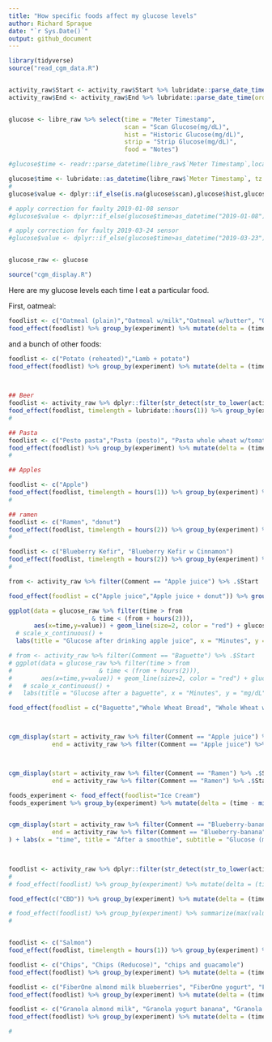 ```yaml
---
title: "How specific foods affect my glucose levels"
author: Richard Sprague
date: "`r Sys.Date()`"
output: github_document
---
```



```r
library(tidyverse)
source("read_cgm_data.R")


activity_raw$Start <- activity_raw$Start %>% lubridate::parse_date_time(order = "ymd HMS",tz = "US/Pacific")
activity_raw$End <- activity_raw$End %>% lubridate::parse_date_time(order = "ymd HMS", tz = "US/Pacific")


glucose <- libre_raw %>% select(time = "Meter Timestamp", 
                                scan = "Scan Glucose(mg/dL)",
                                hist = "Historic Glucose(mg/dL)",
                                strip = "Strip Glucose(mg/dL)",
                                food = "Notes")

#glucose$time <- readr::parse_datetime(libre_raw$`Meter Timestamp`,locale = locale(tz="US/Pacific"))

glucose$time <- lubridate::as_datetime(libre_raw$`Meter Timestamp`, tz = "US/Pacific")
# 
glucose$value <- dplyr::if_else(is.na(glucose$scan),glucose$hist,glucose$scan)

# apply correction for faulty 2019-01-08 sensor
#glucose$value <- dplyr::if_else(glucose$time>as_datetime("2019-01-08"),glucose$value+35,glucose$value)

# apply correction for faulty 2019-03-24 sensor
#glucose$value <- dplyr::if_else(glucose$time>as_datetime("2019-03-23"),glucose$value+35,glucose$value)


glucose_raw <- glucose

source("cgm_display.R")
```

Here are my glucose levels each time I eat a particular food.

First, oatmeal:

```r

foodlist <- c("Oatmeal (plain)","Oatmeal w/milk","Oatmeal w/butter", "Oatmeal w/cinnamon", "Oatmeal (Reducose)")
food_effect(foodlist) %>% group_by(experiment) %>% mutate(delta = (time - min(time))/60) %>% ggplot(aes(x=delta,y=value, color = experiment)) + geom_line(size = 2) + scale_x_continuous() + labs(title = "Glucose after eating oatmeal", x = "Minutes", y = "mg/dL")
```

and a bunch of other foods:

```r
foodlist <- c("Potato (reheated)","Lamb + potato")
food_effect(foodlist) %>% group_by(experiment) %>% mutate(delta = (time - min(time))/60) %>% ggplot(aes(x=delta,y=value, color = experiment)) + geom_line(size = 2) + scale_x_continuous() + labs(title = "Glucose after eating potatoes", x = "Minutes", y = "mg/dL")
 


## Beer
foodlist <- activity_raw %>% dplyr::filter(str_detect(str_to_lower(activity_raw$Comment),pattern = "beer \\(empty stomach\\)")) %>% .$Comment
food_effect(foodlist, timelength = lubridate::hours(1)) %>% group_by(experiment) %>% mutate(delta = (time - min(time))/60) %>% ggplot(aes(x=delta,y=value, color = experiment)) + geom_line(size = 2) + scale_x_continuous() + labs(title = "Glucose after drinking beer", x = "Minutes", y = "mg/dL")
# 

## Pasta
foodlist <- c("Pesto pasta","Pasta (pesto)", "Pasta whole wheat w/tomato",  "Pasta mushroom chicken")
food_effect(foodlist) %>% group_by(experiment) %>% mutate(delta = (time - min(time))/60) %>% ggplot(aes(x=delta,y=value, color = experiment)) + geom_line(size = 2) + scale_x_continuous() + labs(title = "Glucose after eating pasta", x = "Minutes", y = "mg/dL")
# 

## Apples

foodlist <- c("Apple")
food_effect(foodlist, timelength = hours(1)) %>% group_by(experiment) %>% mutate(delta = (time - min(time))/60) %>% ggplot(aes(x=delta,y=value, color = experiment)) + geom_line(size = 2) + scale_x_continuous() + labs(title = "Glucose after eating an apple", x = "Minutes", y = "mg/dL")
# 

## ramen
foodlist <- c("Ramen", "donut")
food_effect(foodlist, timelength = hours(2)) %>% group_by(experiment) %>% mutate(delta = (time - min(time))/60) %>% ggplot(aes(x=delta,y=value, color = experiment)) + geom_line(size = 2) + scale_x_continuous() + labs(title = "Glucose after eating instant ramen", x = "Minutes", y = "mg/dL")
# 

foodlist <- c("Blueberry Kefir", "Blueberry Kefir w Cinnamon")
food_effect(foodlist, timelength = hours(2)) %>% group_by(experiment) %>% mutate(delta = (time - min(time))/60) %>% ggplot(aes(x=delta,y=value, color = experiment)) + geom_line(size = 2) + scale_x_continuous() + labs(title = "Glucose after drinking kefir", x = "Minutes", y = "mg/dL")
# 

from <- activity_raw %>% filter(Comment == "Apple juice") %>% .$Start

food_effect(foodlist = c("Apple juice","Apple juice + donut")) %>% group_by(experiment) %>% mutate(delta = (time - min(time))/60) %>% ggplot(aes(x=delta,y=value, color = experiment)) + geom_line(size = 2) + scale_x_continuous() + labs(title = "Glucose after apple juice", x = "Minutes", y = "mg/dL")

ggplot(data = glucose_raw %>% filter(time > from
                       & time < (from + hours(2))),
       aes(x=time,y=value)) + geom_line(size=2, color = "red") + glucose_target_gg +
  # scale_x_continuous() + 
  labs(title = "Glucose after drinking apple juice", x = "Minutes", y = "mg/dL")

# from <- activity_raw %>% filter(Comment == "Baguette") %>% .$Start
# ggplot(data = glucose_raw %>% filter(time > from
#                        & time < (from + hours(2))),
#        aes(x=time,y=value)) + geom_line(size=2, color = "red") + glucose_target_gg +
#   # scale_x_continuous() + 
#   labs(title = "Glucose after a baguette", x = "Minutes", y = "mg/dL")

food_effect(foodlist = c("Baguette","Whole Wheat Bread", "Whole Wheat w/ Reducose")) %>% group_by(experiment) %>% mutate(delta = (time - min(time))/60) %>% ggplot(aes(x=delta,y=value, color = experiment)) + geom_line(size = 2) + scale_x_continuous() + labs(title = "Glucose and Bread", x = "Minutes", y = "mg/dL")



cgm_display(start = activity_raw %>% filter(Comment == "Apple juice") %>% .$Start, 
            end = activity_raw %>% filter(Comment == "Apple juice") %>% .$Start + hours(2))



cgm_display(start = activity_raw %>% filter(Comment == "Ramen") %>% .$Start, 
            end = activity_raw %>% filter(Comment == "Ramen") %>% .$Start + hours(2))

foods_experiment <- food_effect(foodlist="Ice Cream") 
foods_experiment %>% group_by(experiment) %>% mutate(delta = (time - min(time))/60) %>% ggplot(aes(x=delta,y=value, color = experiment)) + geom_line(size = 2) + scale_x_continuous() + labs(title = "Glucose after eating ice cream", x = "Minutes", y = "mg/dL")


cgm_display(start = activity_raw %>% filter(Comment == "Blueberry-banana") %>% pull(Start),
            end = activity_raw %>% filter(Comment == "Blueberry-banana") %>% pull(Start) + hours(2)
) + labs(x = "time", title = "After a smoothie", subtitle = "Glucose (mg/dL)", y = "mg/dL") + scale_x_datetime(limits = c(activity_raw %>% filter(Comment == "Blueberry-banana") %>% pull(Start),
                                                                                                                             activity_raw %>% filter(Comment == "Blueberry-banana") %>% pull(Start) + hours(2)))


foodlist <- activity_raw %>% dplyr::filter(str_detect(str_to_lower(activity_raw$Comment),pattern = "latte")) %>% .$Comment
# 
# food_effect(foodlist) %>% group_by(experiment) %>% mutate(delta = (time - min(time))/60) %>% ggplot(aes(x=delta,y=value, color = experiment)) + geom_line(size = 2) + scale_x_continuous() + labs(title = "Glucose after drinking a latte", x = "Minutes", y = "mg/dL")

food_effect(c("CBD")) %>% group_by(experiment) %>% mutate(delta = (time - min(time))/60) %>% ggplot(aes(x=delta,y=value, color = experiment)) + geom_line(size = 2) + scale_x_continuous() + labs(title = "Glucose after CBD", x = "Minutes", y = "mg/dL")

# food_effect(foodlist) %>% group_by(experiment) %>% summarize(max(value), min(value), change = max(value)-min(value))  %>% knitr::kable(caption = "Glucose Changes from drinking a latte")
# 


foodlist <- c("Salmon")
food_effect(foodlist, timelength = hours(1)) %>% group_by(experiment) %>% mutate(delta = (time - min(time))/60) %>% ggplot(aes(x=delta,y=value, color = experiment)) + geom_line(size = 2) + scale_x_continuous() + labs(title = "Glucose after eating salmon", x = "Minutes", y = "mg/dL")

foodlist <- c("Chips", "Chips (Reducose)", "chips and guacamole")
food_effect(foodlist) %>% group_by(experiment) %>% mutate(delta = (time - min(time))/60) %>% ggplot(aes(x=delta,y=value, color = experiment)) + geom_line(size = 2) + scale_x_continuous() + labs(title = "Glucose after Chips", x = "Minutes", y = "mg/dL")

foodlist <- c("FiberOne almond milk blueberries", "FiberOne yogurt", "FiberOne whole milk","FiberOne yogurt banana","FiberOne almond milk banana","FiberOne almond milk")
food_effect(foodlist) %>% group_by(experiment) %>% mutate(delta = (time - min(time))/60) %>% ggplot(aes(x=delta,y=value, color = experiment)) + geom_line(size = 2) + scale_x_continuous() + labs(title = "FiberOne High Fiber Cereal", x = "Minutes", y = "mg/dL")

foodlist <- c("Granola almond milk", "Granola yogurt banana", "Granola (110g) almond milk","Yogurt granola blueberries")
food_effect(foodlist) %>% group_by(experiment) %>% mutate(delta = (time - min(time))/60) %>% ggplot(aes(x=delta,y=value, color = experiment)) + geom_line(size = 2) + scale_x_continuous() + labs(title = "Granola Cereal", x = "Minutes", y = "mg/dL")

# 
```

